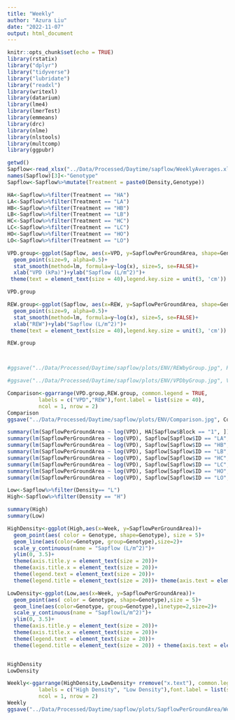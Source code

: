 ```yaml
---
title: "Weekly"
author: "Azura Liu"
date: "2022-11-07"
output: html_document
---
```


```r
knitr::opts_chunk$set(echo = TRUE)
library(rstatix)
library("dplyr")
library("tidyverse")
library("lubridate")
library("readxl")
library(writexl)
library(datarium)
library(lme4)
library(lmerTest)
library(emmeans)
library(drc)
library(nlme)
library(nlstools)
library(multcomp)
library(ggpubr)

getwd()
Sapflow<-read_xlsx("../Data/Processed/Daytime/sapflow/WeeklyAverages.xlsx")
names(Sapflow)[3]<-"Genotype"
Sapflow<-Sapflow%>%mutate(Treatment = paste0(Density,Genotype))
```

```r
HA<-Sapflow%>%filter(Treatment == "HA")
LA<-Sapflow%>%filter(Treatment == "LA")
HB<-Sapflow%>%filter(Treatment == "HB")
LB<-Sapflow%>%filter(Treatment == "LB")
HC<-Sapflow%>%filter(Treatment == "HC")
LC<-Sapflow%>%filter(Treatment == "LC")
HO<-Sapflow%>%filter(Treatment == "HO")
LO<-Sapflow%>%filter(Treatment == "LO")

VPD.group<-ggplot(Sapflow, aes(x=VPD, y=SapflowPerGroundArea, shape=Genotype, linetype=Density,color=Genotype)) + 
  geom_point(size=9, alpha=0.5)+
  stat_smooth(method=lm, formula=y~log(x), size=5, se=FALSE)+
  xlab("VPD (kPa)")+ylab("Sapflow (L/m^2)")+
 theme(text = element_text(size = 40),legend.key.size = unit(3, 'cm'))

VPD.group

REW.group<-ggplot(Sapflow, aes(x=REW, y=SapflowPerGroundArea, shape=Genotype, linetype=Density, color=Genotype)) + 
  geom_point(size=9, alpha=0.5)+
  stat_smooth(method=lm, formula=y~log(x), size=5, se=FALSE)+
  xlab("REW")+ylab("Sapflow (L/m^2)")+
 theme(text = element_text(size = 40),legend.key.size = unit(3, 'cm'))

REW.group



#ggsave("../Data/Processed/Daytime/sapflow/plots/ENV/REWbyGroup.jpg", REW.group, height = 20, width = 20, units = "in", dpi = 100)

#ggsave("../Data/Processed/Daytime/sapflow/plots/ENV/VPDbyGroup.jpg", VPD.group, height = 20, width = 20, units = "in", dpi = 100)

Comparison<-ggarrange(VPD.group,REW.group, common.legend = TRUE,
          labels = c("VPD","REW"),font.label = list(size = 40),
          ncol = 1, nrow = 2)
Comparison 
ggsave("../Data/Processed/Daytime/sapflow/plots/ENV/Comparison.jpg", Comparison, height = 30, width = 20, units = "in", dpi = 100)

```

```r


summary(lm(SapflowPerGroundArea ~ log(VPD), HA[Sapflow$Block == "1", ]))
summary(lm(SapflowPerGroundArea ~ log(VPD), Sapflow[Sapflow$ID == "LA", ]))
summary(lm(SapflowPerGroundArea ~ log(VPD), Sapflow[Sapflow$ID == "HB", ]))
summary(lm(SapflowPerGroundArea ~ log(VPD), Sapflow[Sapflow$ID == "LB", ]))
summary(lm(SapflowPerGroundArea ~ log(VPD), Sapflow[Sapflow$ID == "HC", ]))
summary(lm(SapflowPerGroundArea ~ log(VPD), Sapflow[Sapflow$ID == "LC", ]))
summary(lm(SapflowPerGroundArea ~ log(VPD), Sapflow[Sapflow$ID == "HO", ]))
summary(lm(SapflowPerGroundArea ~ log(VPD), Sapflow[Sapflow$ID == "LO", ]))


```


```r
Low<-Sapflow%>%filter(Density== "L")
High<-Sapflow%>%filter(Density == "H")

summary(High)
summary(Low)

```


```r
HighDensity<-ggplot(High,aes(x=Week, y=SapflowPerGroundArea))+
  geom_point(aes( color = Genotype, shape=Genotype), size = 5)+
  geom_line(aes(color=Genotype, group=Genotype),size=2)+
  scale_y_continuous(name = "Sapflow (L/m^2)")+
  ylim(0, 3.5)+
  theme(axis.title.y = element_text(size = 20))+ 
  theme(axis.title.x = element_text(size = 20))+
  theme(legend.text = element_text(size = 20))+ 
  theme(legend.title = element_text(size = 20))+ theme(axis.text = element_text(size = 20)) 

LowDensity<-ggplot(Low,aes(x=Week, y=SapflowPerGroundArea))+
  geom_point(aes( color = Genotype, shape=Genotype),size = 5)+
  geom_line(aes(color=Genotype, group=Genotype),linetype=2,size=2)+
  scale_y_continuous(name = "Sapflow(L/m^2)")+
  ylim(0, 3.5)+
  theme(axis.title.y = element_text(size = 20))+ 
  theme(axis.title.x = element_text(size = 20))+
  theme(legend.text = element_text(size = 20))+ 
  theme(legend.title = element_text(size = 20)) + theme(axis.text = element_text(size = 20)) 


HighDensity
LowDensity

Weekly<-ggarrange(HighDensity,LowDensity+ rremove("x.text"), common.legend = TRUE,
          labels = c("High Density", "Low Density"),font.label = list(size = 30),
          ncol = 1, nrow = 2)
Weekly
ggsave("../Data/Processed/Daytime/sapflow/plots/SapflowPerGroundArea/Weekly.jpg",  Weekly, height = 10, width = 20, units = "in", dpi = 200)
```


```r


```


```r


```